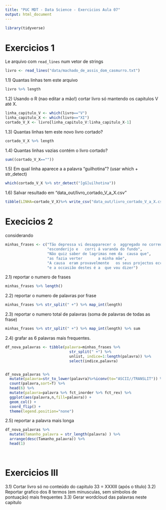 ```yaml
---
title: "PUC MDT - Data Science - Exercicios Aula 07"
output: html_document
---
```


```r
library(tidyverse)
```

# Exercicios 1

Le arquivo com `read_lines` num vetor de strings

```r
livro <- read_lines("data/machado_de_assis_dom_casmurro.txt")
```

1.1) Quantas linhas tem este arquivo

```r
livro %>% length
```


1.2) Usando o R (nao editar a mão!) cortar livro só mantendo os capitulos V até X.

```r
linha_capitulo_V <- which(livro=="V")
linha_capitulo_X <- which(livro=="XI")
cortado_V_X <- livro[linha_capitulo_V:linha_capitulo_X-1]
```


1.3) Quantas linhas tem este novo livro cortado?

```r
cortado_V_X %>% length
```


1.4) Quantas linhas vazias contém o livro cortado?

```r
sum((cortado_V_X==""))

```




1.5) Em qual linha aparece a a palavra "guilhotina"? (usar which + str_detect)

```r
which(cortado_V_X %>% str_detect("[gG]uilhotina"))
```


1.6) Salvar resultado em "data_out/livro_cortado_V_a_X.csv"


```r
tibble(LINHA=cortado_V_X)%>% write_csv("data_out/livro_cortado_V_a_X.csv")
```

# Execicios 2

considerando

```r
minhas_frases <- c("Tão depressa vi desapparecer o  aggregado no corredor deixei o",
                   "esconderijo e   corri á varanda do fundo",
                   "Não quiz saber de lagrimas nem da  causa que",
                   "as fazia verter       a minha mãe",
                   "A causa  eram provavelmente   os seus projectos ecclesiasticos",
                   "e a occasião destes é a  que vou dizer")
```

2.1) reportar o numero de frases

```r

minhas_frases %>% length()

```





2.2) reportar o numero de palavras por frase

```r

minhas_frases %>% str_split(" +") %>% map_int(length)

```


2.3) reportar o numero total de palavras (soma de palavras de todas as frase)

```r

minhas_frases %>% str_split(" +") %>% map_int(length) %>% sum

```

2.4) grafar as 6 palavras mais frequentes.


```r

df_nova_palavras <- tibble(palavra=minhas_frases %>% 
                             str_split(" +") %>%
                             unlist, indice=1:length(palavra)) %>%
                             select(indice,palavra)


df_nova_palavras %>%
  mutate(palavra=str_to_lower(palavra)%>%iconv(to="ASCII//TRANSLIT")) %>%
  count(palavra,sort=T) %>%
  head(6) %>%
  mutate(palavra=palavra %>% fct_inorder %>% fct_rev) %>%
  ggplot(aes(palavra,n,fill=palavra)) +
  geom_col() +
  coord_flip() +
  theme(legend.position="none")
```


2.5) reportar a palavra mais longa

```r
df_nova_palavras %>% 
  mutate(Tamanho_palavra = str_length(palavra) ) %>%
  arrange(desc(Tamanho_palavra)) %>%
  head(1)
  
  

```


# Exercicios III

3.1) Cortar livro só no conteúdo do capitulo 33 = XXXIII (após o título)
3.2) Reportar grafico dos 8 termos (em minusculas, sem símbolos de pontuação) mais frequentes
3.3) Gerar wordcloud das palavras neste capitulo





